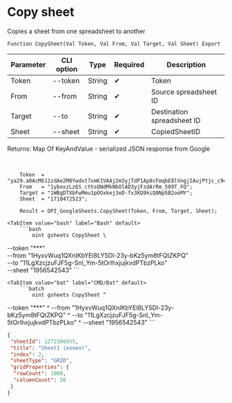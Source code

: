 ﻿---
sidebar_position: 3
---


# Copy sheet
 Copies a sheet from one spreadsheet to another



`Function CopySheet(Val Token, Val From, Val Target, Val Sheet) Export`

  | Parameter | CLI option | Type | Required | Description |
  |-|-|-|-|-|
  | Token | --token | String | &#x2714; | Token |
  | From | --from | String | &#x2714; | Source spreadsheet ID |
  | Target | --to | String | &#x2714; | Destination spreadsheet ID |
  | Sheet | --sheet | String | &#x2714; | CopiedSheetID |

  
  Returns:  Map Of KeyAndValue - serialized JSON response from Google

<br/>




```bsl title="1C:Enterprise/OneScript code example"
    Token  = "ya29.a0AcM612zdAe2M8Ywdxt7xmK1VAAj2m3yjTdP1Ap8cFmqbE8lVngjIAujPtjc_c94MCuKNLfn7MSssBd6NfMXDQDrHMUv7Fgjp7cjuXk68n...";
    From   = "1ybexzLz6S_cthsQNdMkNbOlAD3yjFzdArRm_589T_FQ";
    Target = "1WBgDTXbFwMmu1pOOxkej3eD-fx3KQ9kiQ0Np5B2oeMY";
    Sheet  = "1710472523";

    Result = OPI_GoogleSheets.CopySheet(Token, From, Target, Sheet);
```
 

 <Tabs>
  
    <TabItem value="bash" label="Bash" default>
        ```bash
            oint gsheets CopySheet \
 --token "***" \
 --from "1HyxvWuq1QXnIKbYEl8LY5Dl-23y-bKz5ym8tFQtZKPQ" \
 --to "11LgXzcjzuFJF5g-Snl_Ym-5tOrIhxjujkvdPTbzPLko" \
 --sheet "1956542543"
        ```
    </TabItem>
  
    <TabItem value="bat" label="CMD/Bat" default>
        ```batch
            oint gsheets CopySheet ^
 --token "***" ^
 --from "1HyxvWuq1QXnIKbYEl8LY5Dl-23y-bKz5ym8tFQtZKPQ" ^
 --to "11LgXzcjzuFJF5g-Snl_Ym-5tOrIhxjujkvdPTbzPLko" ^
 --sheet "1956542543"
        ```
    </TabItem>
</Tabs>


```json title="Result"
{
 "sheetId": 1272386935,
 "title": "Sheet1 (копия)",
 "index": 2,
 "sheetType": "GRID",
 "gridProperties": {
  "rowCount": 1000,
  "columnCount": 26
 }
}
```
